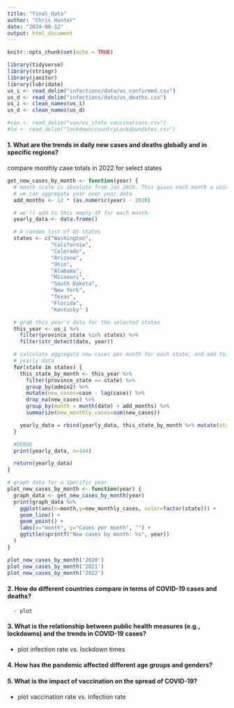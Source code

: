 ```yaml
---
title: "final_data"
author: "Chris Hunter"
date: "2024-08-12"
output: html_document
---
```


```r
knitr::opts_chunk$set(echo = TRUE)
```

```r
library(tidyverse)
library(stringr)
library(janitor)
library(lubridate)
us_i <- read_delim("infections/data/us_confirmed.csv")
us_d <- read_delim("infections/data/us_deaths.csv")
us_i <- clean_names(us_i)
us_d <- clean_names(us_d)

#vax <- read_delim("vax/us_state_vaccinations.csv")
#ld <- read_delim("lockdown/countryLockdowndates.csv")
```



#### 1. What are the trends in daily new cases and deaths globally and in specific regions?
compare monthly case totals in 2022 for select states
```r


get_new_cases_by_month <- function(year) {
  # month scale is absolute from Jan 2020. This gives each month a unique id so
  # we can aggregate year over year data
  add_months <- 12 * (as.numeric(year) - 2020)

  # we'll add to this empty df for each month
  yearly_data <- data.frame()

  # A random list of US states
  states <- c("Washington",
              "California",
              "Colorado",
              "Arizona",
              "Ohio",
              "Alabama",
              "Missouri",
              "South Dakota",
              "New York",
              "Texas",
              "Florida",
              "Kentucky" )

  # grab this year's data for the selected states
  this_year <- us_i %>%
    filter(province_state %in% states) %>%
    filter(str_detect(date, year))

  # calculate aggregate new cases per month for each state, and add to the
  # yearly data
  for(state in states) {
    this_state_by_month <- this_year %>%
      filter(province_state == state) %>%
      group_by(admin2) %>%
      mutate(new_cases=case - lag(case)) %>%
      drop_na(new_cases) %>%
      group_by(month = month(date) + add_months) %>%
      summarize(new_monthly_cases=sum(new_cases))

    yearly_data = rbind(yearly_data, this_state_by_month %>% mutate(state=state))
  }

  #DEBUG
  print(yearly_data, n=144)

  return(yearly_data)
}

# graph data for a specific year
plot_new_cases_by_month <- function(year) {
  graph_data <- get_new_cases_by_month(year)
  print(graph_data %>%
    ggplot(aes(x=month,y=new_monthly_cases, color=factor(state))) +
    geom_line() +
    geom_point() +
    labs(x="month", y="Cases per month", "") +
    ggtitle(sprintf("New cases by month: %s", year))
  )
}

plot_new_cases_by_month('2020')
plot_new_cases_by_month('2021')
plot_new_cases_by_month('2022')


```

#### 2. How do different countries compare in terms of COVID-19 cases and deaths?
      - plot

#### 3. What is the relationship between public health measures (e.g., lockdowns) and the trends in COVID-19 cases?
  - plot infection rate vs. lockdown times

#### 4. How has the pandemic affected different age groups and genders?

#### 5. What is the impact of vaccination on the spread of COVID-19?
   - plot vaccination rate vs. infection rate
